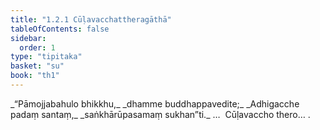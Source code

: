 ```yaml
---
title: "1.2.1 Cūḷavacchattheragāthā"
tableOfContents: false
sidebar:
  order: 1
type: "tipitaka"
basket: "su"
book: "th1"
---
```



<DynamicBreadcrumb />

<Division number="11" book="th1" bookNo="19" page="222">

<Paragraph number="28" type="verses" book="th1">
_“Pāmojjabahulo bhikkhu,_  
_dhamme buddhappavedite;_  
_Adhigacche padaṃ santaṃ,_  
_saṅkhārūpasamaṃ sukhan”ti._  


</Paragraph>
</Division>

<Paragraph number="29" type="center" book="th1">
…  Cūḷavaccho thero… .
</Paragraph>